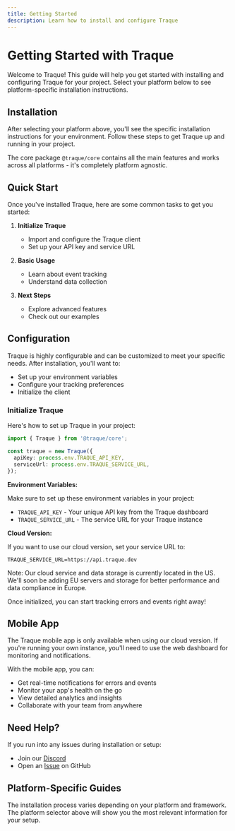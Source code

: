 ```yaml
---
title: Getting Started
description: Learn how to install and configure Traque
---
```


# Getting Started with Traque

Welcome to Traque! This guide will help you get started with installing and configuring Traque for your project. Select your platform below to see platform-specific installation instructions.

<PlatformSelect />

## Installation

After selecting your platform above, you'll see the specific installation instructions for your environment. Follow these steps to get Traque up and running in your project.

The core package `@traque/core` contains all the main features and works across all platforms - it's completely platform agnostic.

## Quick Start

Once you've installed Traque, here are some common tasks to get you started:

1. **Initialize Traque**

   - Import and configure the Traque client
   - Set up your API key and service URL

2. **Basic Usage**

   - Learn about event tracking
   - Understand data collection

3. **Next Steps**
   - Explore advanced features
   - Check out our examples

## Configuration

Traque is highly configurable and can be customized to meet your specific needs. After installation, you'll want to:

- Set up your environment variables
- Configure your tracking preferences
- Initialize the client

### Initialize Traque

Here's how to set up Traque in your project:

```typescript
import { Traque } from '@traque/core';

const traque = new Traque({
  apiKey: process.env.TRAQUE_API_KEY,
  serviceUrl: process.env.TRAQUE_SERVICE_URL,
});
```

**Environment Variables:**

Make sure to set up these environment variables in your project:

- `TRAQUE_API_KEY` - Your unique API key from the Traque dashboard
- `TRAQUE_SERVICE_URL` - The service URL for your Traque instance

**Cloud Version:**

If you want to use our cloud version, set your service URL to:

```dotenv
TRAQUE_SERVICE_URL=https://api.traque.dev
```

Note: Our cloud service and data storage is currently located in the US. We'll soon be adding EU servers and storage for better performance and data compliance in Europe.

Once initialized, you can start tracking errors and events right away!

## Mobile App

The Traque mobile app is only available when using our cloud version. If you're running your own instance, you'll need to use the web dashboard for monitoring and notifications.

With the mobile app, you can:

- Get real-time notifications for errors and events
- Monitor your app's health on the go
- View detailed analytics and insights
- Collaborate with your team from anywhere

## Need Help?

If you run into any issues during installation or setup:

- Join our [Discord](https://discord.gg/E7pZ4YyN)
- Open an [Issue](https://github.com/traque-dev/traque-js/issues) on GitHub

## Platform-Specific Guides

The installation process varies depending on your platform and framework. The platform selector above will show you the most relevant information for your setup.
